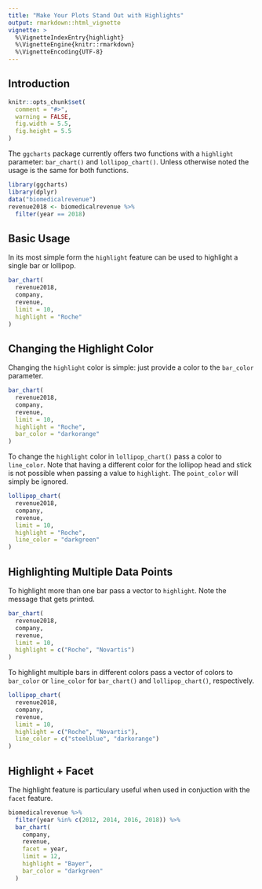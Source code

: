 ```yaml
---
title: "Make Your Plots Stand Out with Highlights"
output: rmarkdown::html_vignette
vignette: >
  %\VignetteIndexEntry{highlight}
  %\VignetteEngine{knitr::rmarkdown}
  %\VignetteEncoding{UTF-8}
---
```


## Introduction

```r
knitr::opts_chunk$set(
  comment = "#>",
  warning = FALSE,
  fig.width = 5.5,
  fig.height = 5.5
)
```

The `ggcharts` package currently offers two functions with a `highlight` parameter: `bar_chart()` and `lollipop_chart()`. Unless otherwise noted the usage is the same for both functions.

```r
library(ggcharts)
library(dplyr)
data("biomedicalrevenue")
revenue2018 <- biomedicalrevenue %>%
  filter(year == 2018)
```


## Basic Usage

In its most simple form the `highlight` feature can be used to highlight a single bar or lollipop.

```r
bar_chart(
  revenue2018,
  company,
  revenue,
  limit = 10,
  highlight = "Roche"
)
```


## Changing the Highlight Color

Changing the `highlight` color is simple: just provide a color to the `bar_color` parameter.

```r
bar_chart(
  revenue2018,
  company,
  revenue,
  limit = 10,
  highlight = "Roche",
  bar_color = "darkorange"
)
```

To change the `highlight` color in `lollipop_chart()` pass a color to `line_color`. Note that having a different color for the lollipop head and stick is not possible when passing a value to `highlight`. The `point_color` will simply be ignored.

```r
lollipop_chart(
  revenue2018,
  company,
  revenue,
  limit = 10,
  highlight = "Roche",
  line_color = "darkgreen"
)
```


## Highlighting Multiple Data Points

To highlight more than one bar pass a vector to `highlight`. Note the message that gets printed.

```r
bar_chart(
  revenue2018,
  company,
  revenue,
  limit = 10,
  highlight = c("Roche", "Novartis")
)
```

To highlight multiple bars in different colors pass a vector of colors to `bar_color` or `line_color` for `bar_chart()` and `lollipop_chart()`, respectively.

```r
lollipop_chart(
  revenue2018,
  company,
  revenue,
  limit = 10,
  highlight = c("Roche", "Novartis"),
  line_color = c("steelblue", "darkorange")
)
```


## Highlight + Facet

The highlight feature is particulary useful when used in conjuction with the `facet` feature.

```r
biomedicalrevenue %>%
  filter(year %in% c(2012, 2014, 2016, 2018)) %>%
  bar_chart(
    company,
    revenue,
    facet = year,
    limit = 12,
    highlight = "Bayer",
    bar_color = "darkgreen"
  )
```

